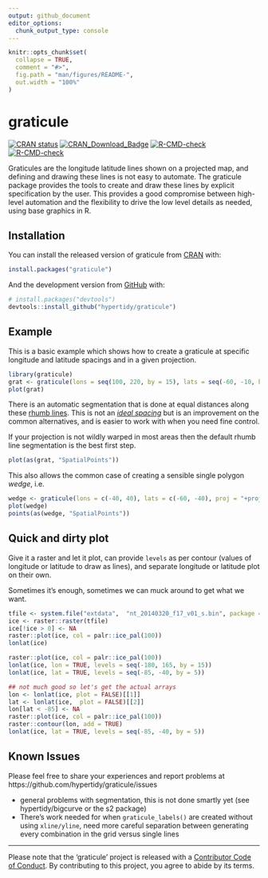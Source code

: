 ```yaml
---
output: github_document
editor_options: 
  chunk_output_type: console
---
```


<!-- README.md is generated from README.Rmd. Please edit that file -->

```r
knitr::opts_chunk$set(
  collapse = TRUE,
  comment = "#>",
  fig.path = "man/figures/README-",
  out.width = "100%"
)
```
# graticule

<!-- badges: start -->
[![CRAN status](https://www.r-pkg.org/badges/version/graticule)](https://cran.r-project.org/package=graticule)
[![CRAN_Download_Badge](http://cranlogs.r-pkg.org/badges/graticule)](https://cran.r-project.org/package=graticule)
[![R-CMD-check](https://github.com/hypertidy/graticule/workflows/R-CMD-check/badge.svg)](https://github.com/hypertidy/graticule/actions)
[![R-CMD-check](https://github.com/hypertidy/graticule/actions/workflows/R-CMD-check.yaml/badge.svg)](https://github.com/hypertidy/graticule/actions/workflows/R-CMD-check.yaml)
<!-- badges: end -->


Graticules are the longitude latitude lines shown on a projected map, and defining and drawing these lines is not easy to automate. The graticule package provides the tools to create and draw these lines by explicit specification by the user. This provides a good compromise between high-level automation and the flexibility to drive the low level details as needed, using base graphics in R.


## Installation

You can install the released version of graticule from [CRAN](https://CRAN.R-project.org) with:

``` r
install.packages("graticule")
```

And the development version from [GitHub](https://github.com/) with:

``` r
# install.packages("devtools")
devtools::install_github("hypertidy/graticule")
```
## Example

This is a basic example which shows how to create a graticule at specific longitude and latitude spacings
and in a given projection. 

```r
library(graticule)
grat <- graticule(lons = seq(100, 220, by = 15), lats = seq(-60, -10, by = 5), proj = "+proj=laea +lon_0=140 +lat_0=-90 +datum=WGS84")
plot(grat)
```

There is an automatic segmentation that is done at equal distances along these [rhumb lines](https://en.wikipedia.org/wiki/Rhumb_line). This is not an *[ideal spacing](https://bost.ocks.org/mike/example/)* but is an improvement on the common alternatives, and is easier to work with when you need fine control. 

If your projection is not wildly warped in most areas then the default rhumb line segmentation is the best first step. 

```r
plot(as(grat, "SpatialPoints"))
```

This also allows the common case of creating a sensible single polygon *wedge*, i.e. 

```r
wedge <- graticule(lons = c(-40, 40), lats = c(-60, -40), proj = "+proj=laea +lat_0=-50 +lon_0=0 +x_0=0 +y_0=0 +datum=WGS84 +units=m +no_defs")
plot(wedge)
points(as(wedge, "SpatialPoints"))
```

## Quick and dirty plot

Give it a raster and let it plot, can provide `levels` as per contour (values of longitude or latitude to draw as lines), and separate longitude or latitude plot on their own. 

Sometimes it's enough, sometimes we can muck around to get what we want. 

```r
tfile <- system.file("extdata",  "nt_20140320_f17_v01_s.bin", package = "graticule", mustWork = TRUE)
ice <- raster::raster(tfile)
ice[!ice > 0] <- NA
raster::plot(ice, col = palr::ice_pal(100))
lonlat(ice)

raster::plot(ice, col = palr::ice_pal(100))
lonlat(ice, lon = TRUE, levels = seq(-180, 165, by = 15))
lonlat(ice, lat = TRUE, levels = seq(-85, -40, by = 5))

## not much good so let's get the actual arrays
lon <- lonlat(ice, plot = FALSE)[[1]]
lat <- lonlat(ice,  plot = FALSE)[[2]]
lon[lat < -85] <- NA
raster::plot(ice, col = palr::ice_pal(100))
raster::contour(lon, add = TRUE)
lonlat(ice, lat = TRUE, levels = seq(-85, -40, by = 5))


```

## Known Issues

Please feel free to share your experiences and report problems at https://github.com/hypertidy/graticule/issues

* general problems with segmentation, this is not done smartly yet (see hypertidy/bigcurve or the s2 package)
* There's work needed for when `graticule_labels()` are created without using `xline/yline`, need more careful separation between generating every combination in the grid versus single lines


---

 Please note that the 'graticule' project is released with a
  [Contributor Code of Conduct](https://github.com/hypertidy/graticule/blob/master/CODE_OF_CONDUCT.md).
  By contributing to this project, you agree to abide by its terms.
